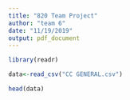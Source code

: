 ```yaml
---
title: "820 Team Project"
author: "team 6"
date: "11/19/2019"
output: pdf_document
---
```


```r
library(readr)
```

```r
data<-read_csv("CC GENERAL.csv")
```

```r
head(data)
```

